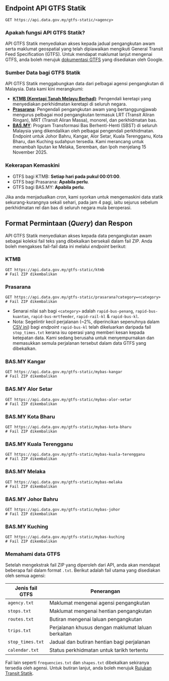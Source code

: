
## Endpoint API GTFS Statik

<Head>
  <title>GTFS Static - Malaysia's Official Open API</title>
</Head>

```http
GET https://api.data.gov.my/gtfs-static/<agency>
```

### Apakah fungsi API GTFS Statik?

API GTFS Statik menyediakan akses kepada jadual pengangkutan awam serta maklumat geospatial yang telah dipiawaikan mengikuti General Transit Feed Specification (GTFS). Untuk mendapat maklumat lanjut mengenai GTFS, anda boleh merujuk [dokumentasi GTFS](https://developers.google.com/transit/gtfs) yang disediakan oleh Google.

### Sumber Data bagi GTFS Statik

API GTFS Statik menggabungkan data dari pelbagai agensi pengangkutan di Malaysia. Data kami kini merangkumi:

- [**KTMB (Keretapi Tanah Melayu Berhad)**](https://www.ktmb.com.my/): Pengendali keretapi yang menyediakan perkhidmatan keretapi di seluruh negara.
- [**Prasarana**](https://myrapid.com.my/): Pengendali pengangkutan awam yang bertanggungjawab mengurus pelbagai mod pengangkutan termasuk LRT (Transit Aliran Ringan), MRT (Transit Aliran Massa), monorel, dan perkhidmatan bas.
- [**BAS.MY**](https://bas.my/): Program Transformasi Bas Berhenti-Henti (SBST) di seluruh Malaysia yang dikendalikan oleh pelbagai pengendali perkhidmatan. Endpoint untuk Johor Bahru, Kangar, Alor Setar, Kuala Terengganu, Kota Bharu, dan Kuching sudahpun tersedia. Kami merancang untuk menambah liputan ke Melaka, Seremban, dan Ipoh menjelang 15 November 2025.

### Kekerapan Kemaskini

- GTFS bagi KTMB: **Setiap hari pada pukul 00:01:00**.
- GTFS bagi Prasarana: **Apabila perlu**.
- GTFS bagi BAS.MY: **Apabila perlu**.

Jika anda menjadualkan _cron_, kami syorkan untuk mengemaskini data statik sekurang-kurangnya sekali sehari, pada jam 4 pagi, iaitu sejurus sebelum perkhidmatan rel dan bas di seluruh negara mula beroperasi.


## Format Permintaan (_Query_) dan Respon

API GTFS Statik menyediakan akses kepada data pengangkutan awam sebagai koleksi fail teks yang dibekalkan bersekali dalam fail ZIP. Anda boleh mengakses fail-fail data ini melalui _endpoint_ berikut:

### KTMB

```http
GET https://api.data.gov.my/gtfs-static/ktmb
# Fail ZIP dikembalikan
```

### Prasarana

```http
GET https://api.data.gov.my/gtfs-static/prasarana?category=<category>
# Fail ZIP dikembalikan
```

- Senarai nilai sah bagi `<category>` adalah `rapid-bus-penang`, `rapid-bus-kuantan`, `rapid-bus-mrtfeeder`, `rapid-rail-kl` & `rapid-bus-kl`.
- Nota: Segelintir kecil perjalanan (~2%, diperincikan sepenuhnya dalam [CSV ini](https://openapi-malaysia-transport.s3.ap-southeast-1.amazonaws.com/prasarana/problematic_trips.csv)) bagi _endpoint_ `rapid-bus-kl` telah dikeluarkan daripada fail `stop_times.txt` kerana isu operasi yang memberi kesan kepada ketepatan data. Kami sedang berusaha untuk menyempurnakan dan memasukkan semula perjalanan tersebut dalam data GTFS yang dibekalkan.

### BAS.MY Kangar

```http
GET https://api.data.gov.my/gtfs-static/mybas-kangar
# Fail ZIP dikembalikan
```

### BAS.MY Alor Setar

```http
GET https://api.data.gov.my/gtfs-static/mybas-alor-setar
# Fail ZIP dikembalikan
```

### BAS.MY Kota Bharu

```http
GET https://api.data.gov.my/gtfs-static/mybas-kota-bharu
# Fail ZIP dikembalikan
```

### BAS.MY Kuala Terengganu

```http
GET https://api.data.gov.my/gtfs-static/mybas-kuala-terengganu
# Fail ZIP dikembalikan
```

### BAS.MY Melaka

```http
GET https://api.data.gov.my/gtfs-static/mybas-melaka
# Fail ZIP dikembalikan
```

### BAS.MY Johor Bahru

```http
GET https://api.data.gov.my/gtfs-static/mybas-johor
# Fail ZIP dikembalikan
```

### BAS.MY Kuching

```http
GET https://api.data.gov.my/gtfs-static/mybas-kuching
# Fail ZIP dikembalikan
```

### Memahami data GTFS

Setelah mengekstrak fail ZIP yang diperoleh dari API, anda akan mendapat beberapa fail dalam format `.txt`. Berikut adalah fail utama yang disediakan oleh semua agensi:

| Jenis fail GTFS  | Penerangan                                         |
| ---------------- | -------------------------------------------------- |
| `agency.txt`     | Maklumat mengenai agensi pengangkutan              |
| `stops.txt`      | Maklumat mengenai hentian pengangkutan             |
| `routes.txt`     | Butiran mengenai laluan pengangkutan               |
| `trips.txt`      | Perjalanan khusus dengan maklumat laluan berkaitan |
| `stop_times.txt` | Jadual dan butiran hentian bagi perjalanan         |
| `calendar.txt`   | Status perkhidmatan untuk tarikh tertentu          |

Fail lain seperti `frequencies.txt` dan `shapes.txt` dibekalkan sekiranya tersedia oleh agensi.
Untuk butiran lanjut, anda boleh merujuk [Rujukan Transit Statik](https://gtfs.org/schedule/reference/).
